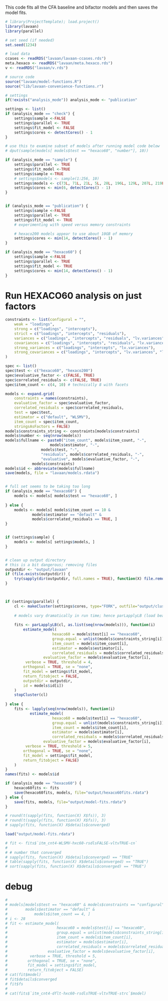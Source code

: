 This code fits all the CFA baseline and bifactor models and then saves the model fits.

```r
# library(ProjectTemplate); load.project()
library(lavaan)
library(parallel)

# set seed (if needed)
set.seed(1234)

# load data
ccases <- readRDS("lavaan/lavaan-ccases.rds")
meta.hexaco <- readRDS("lavaan/meta.hexaco.rds")
v <- readRDS("lavaan/v.rds")

# source code
source("lavaan/model-functions.R")
source("lib/lavaan-convenience-functions.r")

# settings
if(!exists("analysis_mode")) analysis_mode <- "publication"

settings <- list()
if (analysis_mode == "check") {
    settings$sample <-FALSE
    settings$parallel <- TRUE
    settings$fit_model <- FALSE
    settings$cores <- detectCores() - 1
}

# use this to examine subset of models after running model code below
# dput(sample(models[ models$test == "hexaco60", "number"], 10))

if (analysis_mode == "sample") {
    settings$parallel <- TRUE
    settings$fit_model <-TRUE 
    settings$sample <-TRUE 
    # settings$models <- sample(1:256, 10)
    settings$models <- c(73L, 71L, 21L, 5L, 28L, 196L, 129L, 207L, 219L, 6L)
    settings$cores <- min(6, detectCores() - 1)
}


if (analysis_mode == "publication") {
    settings$sample <-FALSE
    settings$parallel <- TRUE
    settings$fit_model <- TRUE
    # experimenting with speed versus memory constraints

    # hexaco200 models appear to use about 10GB of memory
    settings$cores <- min(14, detectCores() - 1)
}

if (analysis_mode == "hexaco60") {
    settings$sample <-FALSE
    settings$parallel <- TRUE
    settings$fit_model <- TRUE
    settings$cores <- min(14, detectCores() - 1)
}    

```


# Run HEXACO60 analysis on just factors
```r
constraints <- list(configural = "", 
    weak = "loadings", 
    strong = c("loadings", "intercepts"),
    strict = c("loadings", "intercepts", "residuals"),
    variances = c("loadings", "intercepts", "residuals", "lv.variances"),
    covariances = c("loadings", "intercepts", "residuals", "lv.variances", "lv.covariances"),
    strong_variances = c("loadings", "intercepts", "lv.variances"),
    strong_covariances = c("loadings", "intercepts", "lv.variances", "lv.covariances")
)

spec <- list()
spec$test <- c("hexaco60", "hexaco200")
spec$evaluative_factor <- c(FALSE, TRUE)
spec$correlated_residuals <- c(FALSE, TRUE)
spec$item_count <- c(4, 10) # technically 8 with facets

models <- expand.grid(
    constraints = names(constraints), 
    evaluative_factor = spec$evaluative_factor, 
    correlated_residuals = spec$correlated_residuals, 
    test = spec$test,
    estimator = c("default", "WLSMV"),
    item_count = spec$item_count, 
    stringsAsFactors = FALSE)
models$constraints_string <- constraints[models$constraints]
models$number <- seq(nrow(models))    
models$fullname <- paste0("item_count", models$item_count, "-",
                    models$estimator, "-",
                models$test, "-",
                "residuals", models$correlated_residuals, "-",
                "evaluative", models$evaluative_factor, "-",
            models$constraints)
models$id <- abbreviate(models$fullname)
save(models, file = "lavaan/models.rdata")


# full set seems to be taking too long
if (analysis_mode == "hexaco60") {
    models <- models[ models$test == "hexaco60", ]
    
} else {
    models <- models[ models$item_count == 10 &
            models$estimator == "default" &
            models$correlated_residuals == TRUE, ]
}


if (settings$sample) {
    models <- models[ settings$models, ]
}


# clean up output directory
# this is a bit dangerous; removing files
outputdir <- "output/lavaan"
if (file.exists(outputdir)) {
    try(sapply(dir(outputdir, full.names = TRUE), function(X) file.remove(X)))
}
    


if (settings$parallel) {
    cl <- makeCluster(settings$cores, type="FORK", outfile="output/cluster-output.txt")
    
    # models vary dramatically in run time; hence parLapplyLB (load bearing)
    
    fits <- parLapplyLB(cl, as.list(seq(nrow(models))), function(i) 
        estimate_model(
                     hexaco60 = models$test[i] == "hexaco60",
                     group.equal = unlist(models$constraints_string[i]),
                     item_count = models$item_count[i], 
                     estimator = models$estimator[i],
                     correlated_residuals = models$correlated_residuals[i],
                 evaluative_factor = models$evaluative_factor[i], 
         verbose = TRUE, threshold = 4,
        orthogonal = TRUE, se = "none",
        fit_model = settings$fit_model,
        return_fitobject = FALSE,
        outputdir = outputdir,
        id = models$id[i])
    )
    stopCluster(cl)
    
} else {
    fits <- lapply(seq(nrow(models)), function(i) 
           estimate_model(
                     hexaco60 = models$test[i] == "hexaco60",
                     group.equal = unlist(models$constraints_string[i]),
                     item_count = models$item_count[i], 
                     estimator = models$estimator[i],
                     correlated_residuals = models$correlated_residuals[i],
                 evaluative_factor = models$evaluative_factor[i], 
         verbose = TRUE, threshold = 5,
        orthogonal = TRUE, se = "none",
        fit_model = settings$fit_model,
        return_fitobject = FALSE)
    )
}
names(fits) <- models$id

if (analysis_mode == "hexaco60") {
    hexaco60fits <- fits
    save(hexaco60fits, models, file="output/hexaco60fits.rdata")
} else {
    save(fits, models, file="output/model-fits.rdata")
}

# round(t(sapply(fits, function(X) X$fs)), 3)
# round(t(sapply(fits, function(X) X$fs)), 3)
# sapply(fits, function(X) X$details$converged)

```

```r
load("output/model-fits.rdata")

# fit <- fits$`itm_cnt4-WLSMV-hxc60-rsdlsFALSE-vltvTRUE-cn`
# 
# # number that converged
# sapply(fits, function(X) X$details$converged) == "TRUE"
# table(sapply(fits, function(X) X$details$converged) == "TRUE")
# sort(sapply(fits, function(X) X$details$converged) == "TRUE")
```

# debug
```r
# 
# models[models$test == "hexaco60" & models$constraints == "configural" &
#        models$estimator == "default" &
#            models$item_count == 4, ]
# i <- 28
# fit <- estimate_model(
#                      hexaco60 = models$test[i] == "hexaco60",
#                      group.equal = unlist(models$constraints_string[i]),
#                      item_count = models$item_count[i], 
#                      estimator = models$estimator[i],
#                      correlated_residuals = models$correlated_residuals[i],
#                  evaluative_factor = models$evaluative_factor[i], 
#          verbose = TRUE, threshold = 5,
#         orthogonal = TRUE, se = "none",
#         fit_model = settings$fit_model,
#         return_fitobject = FALSE)
# cat(fit$model)
# fit$details$converged
# fit$fs
# 
# cat(fits$`itm_cnt4-dflt-hxc60-rsdlsTRUE-vltvTRUE-strc`$model)

```

